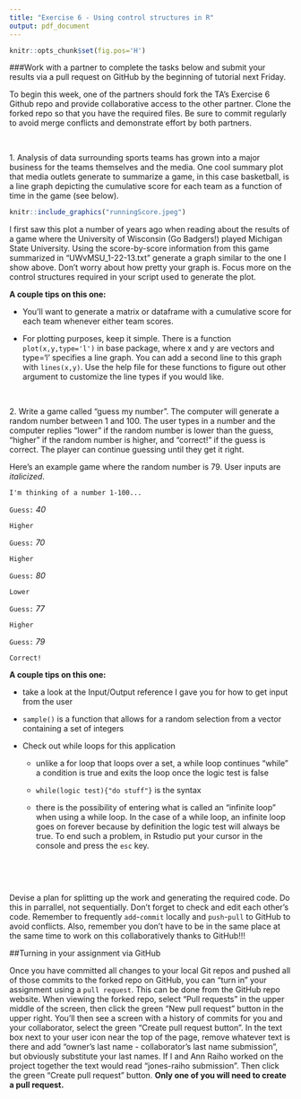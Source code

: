 ```yaml
---
title: "Exercise 6 - Using control structures in R"
output: pdf_document
---
```


```r
knitr::opts_chunk$set(fig.pos='H')
```

\pagenumbering{gobble}

###Work with a partner to complete the tasks below and submit your results via a pull request on GitHub by the beginning of tutorial next Friday.

To begin this week, one of the partners should fork the TA's Exercise 6 Github repo and provide collaborative access to the other partner. Clone the forked repo so that you have the required files. Be sure to commit regularly to avoid merge conflicts and demonstrate effort by both partners.

&nbsp;

1\. Analysis of data surrounding sports teams has grown into a major business for the teams themselves and the media. One cool summary plot that media outlets generate to summarize a game, in this case basketball, is a line graph depicting the cumulative score for each team as a function of time in the game (see below). 

```r
knitr::include_graphics("runningScore.jpeg")
```

I first saw this plot a number of years ago when reading about the results of a game where the University of Wisconsin (Go Badgers!) played Michigan State University. Using the score-by-score information from this game summarized in "UWvMSU_1-22-13.txt" generate a graph similar to the one I show above. Don't worry about how pretty your graph is. Focus more on the control structures required in your script used to generate the plot.

**A couple tips on this one:**

  - You'll want to generate a matrix or dataframe with a cumulative score for each team whenever either team scores.
  
  - For plotting purposes, keep it simple. There is a function `plot(x,y,type='l')` in base package, where x and y are vectors and type='l' specifies a line graph. You can add a second line to this graph with `lines(x,y)`. Use the help file for these functions to figure out other argument to customize the line types if you would like.

&nbsp;

2\. Write a game called "guess my number". The computer will generate a random number between 1 and 100. The user types in a number and the computer replies "lower" if the random number is lower than the guess, "higher" if the random number is higher, and "correct!" if the guess is correct. The player can continue guessing until they get it right.

Here's an example game where the random number is 79. User inputs are *italicized*.

`I'm thinking of a number 1-100...`

`Guess:` *40*

`Higher`

`Guess:` *70*

`Higher`

`Guess:` *80*

`Lower`

`Guess:` *77*

`Higher`

`Guess:` *79*

`Correct!`

**A couple tips on this one:**

  - take a look at the Input/Output reference I gave you for how to get input from the user
  
  - `sample()` is a function that allows for a random selection from a vector containing a set of integers
  
  - Check out while loops for this application
    
    + unlike a for loop that loops over a set, a while loop continues "while" a condition is true and exits the loop once the logic test is false
    
    + `while(logic test){"do stuff"}` is the syntax
    
    + there is the possibility of entering what is called an "infinite loop" when using a while loop. In the case of a while loop, an infinite loop goes on forever because by definition the logic test will always be true. To end such a problem, in Rstudio put your cursor in the console and press the `esc` key.

&nbsp;

&nbsp;

Devise a plan for splitting up the work and generating the required code. Do this in parrallel, not sequentially. Don't forget to check and edit each other's code. Remember to frequently `add`-`commit` locally and `push`-`pull` to GitHub to avoid conflicts. Also, remember you don't have to be in the same place at the same time to work on this collaboratively thanks to GitHub!!!

##Turning in your assignment via GitHub

Once you have committed all changes to your local Git repos and pushed all of those commits to the forked repo on GitHub, you can "turn in" your assignment using a `pull request`. This can be done from the GitHub repo website. When viewing the forked repo, select "Pull requests" in the upper middle of the screen, then click the green "New pull request" button in the upper right. You'll then see a screen with a history of commits for you and your collaborator, select the green "Create pull request button". In the text box next to your user icon near the top of the page, remove whatever text is there and add "owner's last name - collaborator's last name submission", but obviously substitute your last names. If I and Ann Raiho worked on the project together the text would read "jones-raiho submission". Then click the green "Create pull request" button. **Only one of you will need to create a pull request.**